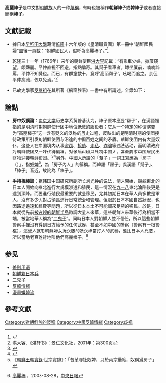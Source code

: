 {{about|蔑稱高麗棒子|，關於“棒子”的其它含義|棒子 (消歧義)}}

'''高麗棒子'''是中文對[[朝鮮族|朝鮮族]]人的一种[[蔑稱|蔑稱]]，有時也被稱作'''朝鮮棒子'''或'''韓棒子'''或者直接簡稱'''棒子'''。

== 文獻記載 ==
*據日本[[早稻田大學|早稻田大學]]藏清[[乾隆|乾隆]]十六年版的《皇清職貢圖》第一冊中“朝鮮國民婦”圖後一頁載：“朝鮮國民人，俗呼為高麗棒子。”<ref>{{Cite web |url=http://www.book-illustration.net/people/huang-qing-zhi-gong-tu/chaoxianguominren%E3%80%81minfu |title=朝鮮國民人、民婦 |accessdate=2013-11-25 |archive-date=2013-12-02 |archive-url=https://web.archive.org/web/20131202230328/http://www.book-illustration.net/people/huang-qing-zhi-gong-tu/chaoxianguominren%E3%80%81minfu |dead-url=no }}</ref>

*乾隆三十一年（1766年）来华的朝鲜使臣[[洪大容|洪大容]]記載：“有乘車少婦，掀簾窺望，頗豔麗。平仲直視不回避，指點稱奇。其幫子看車者，蹲坐簾前，喃喃誶罵，平仲不知覺也。而已，有群童数十，竞呼‘高丽帮子’，吆喝而追之。余促平仲疾驰，仅以免焉。”<ref>洪大容．《湛轩书》：景仁文化社，2001年：第300页</ref>

*已故史學家[[罗继祖|罗继祖]]在其所著《枫窗脞语》一書中有所論述。全錄如下：
{{Quote|
及读王一元《辽左见闻录》，中有一则云：
:朝鲜贡使从者之外，其奔走服役者，谓之“棒子”。其国妇女有淫行，即没入为官妓，所生之子曰“棒子”，不齿于齐民。鬓发蓬松，不得裹网巾；徒行万里，不得乘骑；藉草卧地，不得寝处火炕。盖国中之贱而劳者。
:始知其人为私生子，世世相袭，遂自划为一阶层，略如吾浙之堕民。雍正元年曾谕令削除堕民籍而习俗仍相沿未革。
:清末，商部有摺再请削除，文见杨寿枏《思冲斋文别钞》谓乃据浙江绅士、江苏候补同知卢洪昶等呈请，中言浙江堕民散处各郡不下二万余人。
:予妇家萧山，曾闻堕民男女自为婚配，皆执贱役，是民国初年犹然也。彻底铲除恐在解放后。朝鲜之“棒子”当亦早返为齐民矣。}}

==論點==
*'''房中奴僕論'''：[[南京大学|南京大学]]历史学系黄普基认为，棒子原本應是“帮子”，在漢語裡指的是明清时期朝鲜使行团中地位低微的服役者；它从一个特定的称谓演变为“高丽棒子”这一含有贬义的泛称的历史过程，反映出的是明清时期的使团接待政策所引发的朝鲜使团与沿途的中国百姓之间的矛盾。朝鲜使团内有大量奴仆，这些人在中国境内从事[[盗窃|盗窃]]、[[抢劫|抢劫]]、[[走私|走私]]、[[诈骗|诈骗]]等违法活动，而明清政府对朝鲜使团又一味优待偏袒，对矛盾纠纷只处罚中国人，甚至要求中国居民出财物迎接朝鲜使团。<ref>{{Cite web |url=http://d.wanfangdata.com.cn/Periodical_njdxxb-zxrwshkxb201205012.aspx |title=历史记忆的集体构建:“高丽棒子”释意 |accessdate=2012-12-24 |archive-date=2015-01-10 |archive-url=https://web.archive.org/web/20150110035944/http://d.wanfangdata.com.cn/Periodical_njdxxb-zxrwshkxb201205012.aspx |dead-url=no }}</ref><ref>{{cite web| url=http://news.xinhuanet.com/world/2013-06/09/c_124840816.htm| title=“高丽棒子”一词的由来| publisher=南京大学学报| work=新华网| date=2013-06-09| accessdate=2013-11-28| deadurl=yes| archiveurl=https://web.archive.org/web/20131208215413/http://news.xinhuanet.com/world/2013-06/09/c_124840816.htm| archivedate=2013-12-08}}</ref>另外，中國人所謂的「幫子」一詞正寫應為「房子（{{lang-ko|방자}}）」，指[[奴婢|奴婢]]<ref>《[[朝鮮王朝實錄|朝鮮王朝實錄]]·世宗實錄》：「昔革寺社奴婢，只於兩宗量給，奴稱爲房子」</ref>，為「房子內人」的簡稱。而韓語「房子」與漢語「幫子」、「棒子」音近，故訛為「棒子」。

*'''手持棍棒論'''：据韩国中国研究所副所长刘光钟的说法，清末開始，覬覦東北的日本人開始向東北進行大規模滲透和殖民，這一情況在[[九一八|九一八]]東北淪陷後更是達到頂峰。而要進行殖民最重要的就是移民，尤其初期日本在華人員多數是軍人，沒有多少人對占領區進行日常統治和管理。但限於日本本國自然狀況，也因路途遙遠和經費等問題，所以從日本本土不可能調來足夠的移民。於是，日本就從先前[[朝鮮日治時期|被占领的朝鮮半島]]徵調大量人來華，這些朝鮮人來華後行為相當不端，被當地華人稱為“[[二鬼子|二鬼子]]”。同時日本人對朝鮮人並不信任，所以這些朝鮮警察手裡沒有得到日方給予的任何武器，甚至不如中國的警察（警察有一根警棍），這些人就用朝鮮婦女洗衣服的洗衣棒當打人的武器，遠比日本人兇惡，所以當地老百姓背地叫他們高麗棒子。<ref>{{ja}}[http://japanese.joins.com/article/975/103975.html 高麗棒] {{Wayback|url=http://japanese.joins.com/article/975/103975.html |date=20131202224305 }}，2008-08-28，[[中央日報_(韓國)|中央日報]]</ref>

== 参见 ==
* [[差别用语|差别用语]]
* [[朝鮮籍日本兵|朝鮮籍日本兵]]
* [[二鬼子|二鬼子]]
* [[反韓情緒|反韓情緒]]
* [[漫畫嫌韓流|漫畫嫌韓流]]

== 參考文獻 ==
{{Reflist}}

[[Category:對朝鮮族的貶稱|Category:對朝鮮族的貶稱]]
[[Category:中國反韓情緒|Category:中國反韓情緒]]
[[Category:歧视|Category:歧视]]